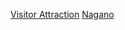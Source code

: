 {{日本行政區劃分類導航|觀光地}}
{{Commonscat|Visitor attractions in Nagano prefecture}}

[[Category:長野縣|Visitor Attraction]]
[[Category:日本各都道府縣旅遊景點|Nagano]]